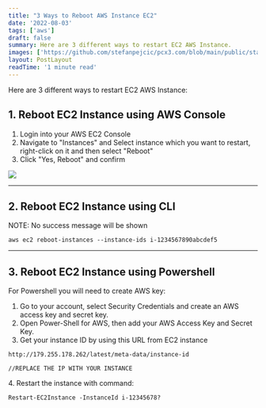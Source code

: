 ```yaml
---
title: "3 Ways to Reboot AWS Instance EC2"
date: '2022-08-03'
tags: ['aws']
draft: false
summary: Here are 3 different ways to restart EC2 AWS Instance.
images: ['https://github.com/stefanpejcic/pcx3.com/blob/main/public/static/images/reboot-aws-instance.png']
layout: PostLayout
readTime: '1 minute read'
---
```


Here are 3 different ways to restart EC2 AWS Instance:

## 1\. Reboot EC2 Instance using AWS Console

1. Login into your AWS EC2 Console
2. Navigate to "Instances" and Select instance which you want to restart, right-click on it and then select "Reboot"
3. Click "Yes, Reboot" and confirm

![](https://github.com/stefanpejcic/pcx3.com/blob/main/public/static/images/reboot-aws-instance.png)

* * *

## 2\. Reboot EC2 Instance using CLI

NOTE: No success message will be shown

```
aws ec2 reboot-instances --instance-ids i-1234567890abcdef5
```

* * *

## 3\. Reboot EC2 Instance using Powershell

For Powershell you will need to create AWS key:

1. Go to your account, select Security Credentials and create an AWS access key and secret key.
2. Open Power-Shell for AWS, then add your AWS Access Key and Secret Key.
3. Get your instance ID by using this URL from EC2 instance

```
http://179.255.178.262/latest/meta-data/instance-id

//REPLACE THE IP WITH YOUR INSTANCE
```

4\. Restart the instance with command:

```
Restart-EC2Instance -InstanceId i-12345678?
```
